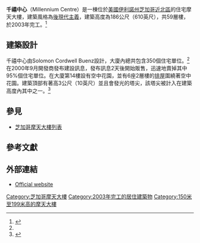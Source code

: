 {{Infobox building
|image              = 20070509 Rock 26 Roll McDonalds from 7th fl of Sports Authority.jpg
|image_size         = 200px
|caption            = 從[[麥當勞搖滾紀念餐廳|麥當勞搖滾紀念餐廳]]望向千禧中心
|name               = 千禧中心<br>Millennium Centre
|location           = {{USA}}[[芝加哥|芝加哥]]西安大略街33號
|coordinates        = 
|roof               = 181.74公尺（596.3英尺）
|floor_count        = 59層
|building_type      = 住宅
|status             = 完工
|start_date         = 2001年 
|completion_date    = 2003年 
|opening            = 2003年8月 
|architect          = Solomon Cordwell Buenz & Associates
|developer          = American Invsco
}}

'''千禧中心'''（Millennium Centre）是一棟位於[[美國|美國]][[伊利諾州|伊利諾州]][[芝加哥|芝加哥]][[近北區_(芝加哥)|近北區]]的住宅摩天大樓，建築風格為[[後現代主義|後現代主義]]，建築高度為186公尺（610英尺），共59層樓，於2003年完工。<ref name="SKY">{{cite web|url=http://skyscraperpage.com/cities/?buildingID=5936|title=Millennium Centre|accessdate=2007-12-23|publisher=SkyscraperPage.com|archive-date=2007-12-11|archive-url=https://web.archive.org/web/20071211224826/http://skyscraperpage.com/cities/?buildingID=5936|dead-url=no}}</ref>

==建築設計==
千禧中心由Solomon Cordwell Buenz設計，大廈內總共包含350個住宅單位。<ref name="SKY"/>在2000年9月開發商發布建設訊息，發布訊息2天後開始販售，迅速地賣掉其中95%個住宅單位。在大廈第14樓設有空中花園，並有6座2層樓的[[排屋|排屋]]圍繞著空中花園。建築頂部有著高3公尺（10英尺）並且會發光的塔尖，該塔尖被計入在建築高度內其中之一。<ref name="EMP">{{cite web|url=http://www.emporis.com/en/wm/bu/?id=millenniumcentre-chicago-il-usa|title=Millennium Centre|accessdate=2007-12-23|publisher=Emporis.com|archive-date=2007-04-23|archive-url=https://web.archive.org/web/20070423103729/http://www.emporis.com/en/wm/bu/?id=millenniumcentre-chicago-il-usa|dead-url=no}}</ref>

==參見==
* [[芝加哥摩天大樓列表|芝加哥摩天大樓列表]]

==參考文獻==
{{reflist}}

==外部連結==
* [https://web.archive.org/web/20190804161125/http://www.millenniumcentrecondos.com/index.htm Official website]

[[Category:芝加哥摩天大樓|Category:芝加哥摩天大樓]]
[[Category:2003年完工的居住建築物|Category:2003年完工的居住建築物]]
[[Category:150米至199米高的摩天大樓|Category:150米至199米高的摩天大樓]]